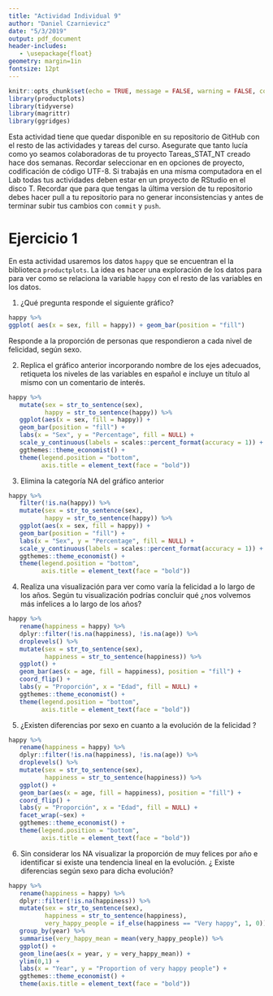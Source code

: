 ```yaml
---
title: "Actividad Individual 9"
author: "Daniel Czarnievicz"
date: "5/3/2019"
output: pdf_document
header-includes:
   - \usepackage{float}
geometry: margin=1in
fontsize: 12pt
---
```


```r
knitr::opts_chunk$set(echo = TRUE, message = FALSE, warning = FALSE, comment = "")
library(productplots)
library(tidyverse)
library(magrittr)
library(ggridges)
```

Esta actividad tiene que quedar disponible en su repositorio de GitHub con el resto de las actividades y tareas del curso. Asegurate que tanto lucía como yo seamos colaboradoras de tu proyecto Tareas_STAT_NT creado hace dos semanas.
Recordar seleccionar en en opciones de proyecto, codificación de código UTF-8.
Si trabajás en una misma computadora en el Lab todas tus actividades deben estar en un proyecto de RStudio en el disco T. Recordar que para que tengas la última version de tu repositorio debes hacer pull a tu repositorio para no generar inconsistencias y antes de terminar subir tus cambios con `commit` y `push`.


# Ejercicio 1

En esta actividad usaremos los datos `happy` que se encuentran el la biblioteca `productplots`. La idea es hacer una exploración de los datos para para ver como se relaciona la variable `happy` con el resto de las variables en los datos.

1. ¿Qué pregunta responde el siguiente gráfico?

```r
happy %>%
ggplot( aes(x = sex, fill = happy)) + geom_bar(position = "fill")
```

Responde a la proporción de personas que respondieron a cada nivel de felicidad, según sexo.

2. Replica el gráfico anterior incorporando nombre de los ejes adecuados, retiqueta los niveles de las variables en español e incluye un título al mismo con un comentario de interés.

```r
happy %>%
   mutate(sex = str_to_sentence(sex),
          happy = str_to_sentence(happy)) %>% 
   ggplot(aes(x = sex, fill = happy)) + 
   geom_bar(position = "fill") +
   labs(x = "Sex", y = "Percentage", fill = NULL) +
   scale_y_continuous(labels = scales::percent_format(accuracy = 1)) +
   ggthemes::theme_economist() +
   theme(legend.position = "bottom", 
         axis.title = element_text(face = "bold"))
```

\newpage

3. Elimina la categoría NA del gráfico anterior

```r
happy %>%
   filter(!is.na(happy)) %>% 
   mutate(sex = str_to_sentence(sex),
          happy = str_to_sentence(happy)) %>% 
   ggplot(aes(x = sex, fill = happy)) + 
   geom_bar(position = "fill") +
   labs(x = "Sex", y = "Percentage", fill = NULL) +
   scale_y_continuous(labels = scales::percent_format(accuracy = 1)) +
   ggthemes::theme_economist() +
   theme(legend.position = "bottom", 
         axis.title = element_text(face = "bold"))
```

\newpage

4. Realiza una visualización  para ver como varía la  felicidad a lo largo de los años. Según tu visualización podrías concluir qué ¿nos volvemos más infelices a lo largo de los años?

```r
happy %>% 
   rename(happiness = happy) %>% 
   dplyr::filter(!is.na(happiness), !is.na(age)) %>% 
   droplevels() %>% 
   mutate(sex = str_to_sentence(sex),
          happiness = str_to_sentence(happiness)) %>% 
   ggplot() +
   geom_bar(aes(x = age, fill = happiness), position = "fill") +
   coord_flip() +
   labs(y = "Proporción", x = "Edad", fill = NULL) +
   ggthemes::theme_economist() +
   theme(legend.position = "bottom",
         axis.title = element_text(face = "bold"))
```

\newpage

5. ¿Existen diferencias por sexo en cuanto a la evolución de la felicidad ?

```r
happy %>% 
   rename(happiness = happy) %>% 
   dplyr::filter(!is.na(happiness), !is.na(age)) %>% 
   droplevels() %>% 
   mutate(sex = str_to_sentence(sex),
          happiness = str_to_sentence(happiness)) %>% 
   ggplot() +
   geom_bar(aes(x = age, fill = happiness), position = "fill") +
   coord_flip() +
   labs(y = "Proporción", x = "Edad", fill = NULL) +
   facet_wrap(~sex) +
   ggthemes::theme_economist() +
   theme(legend.position = "bottom",
         axis.title = element_text(face = "bold"))
```

\newpage

6. Sin considerar los NA visualizar la proporción de muy felices por año e identificar si existe una tendencia lineal en la evolución. ¿ Existe diferencias según sexo para dicha evolución?

```r
happy %>% 
   rename(happiness = happy) %>% 
   dplyr::filter(!is.na(happiness)) %>% 
   mutate(sex = str_to_sentence(sex),
          happiness = str_to_sentence(happiness),
          very_happy_people = if_else(happiness == "Very happy", 1, 0)) %>%
   group_by(year) %>%
   summarise(very_happy_mean = mean(very_happy_people)) %>%
   ggplot() +
   geom_line(aes(x = year, y = very_happy_mean)) +
   ylim(0,1) +
   labs(x = "Year", y = "Proportion of very happy people") +
   ggthemes::theme_economist() +
   theme(axis.title = element_text(face = "bold"))
```



